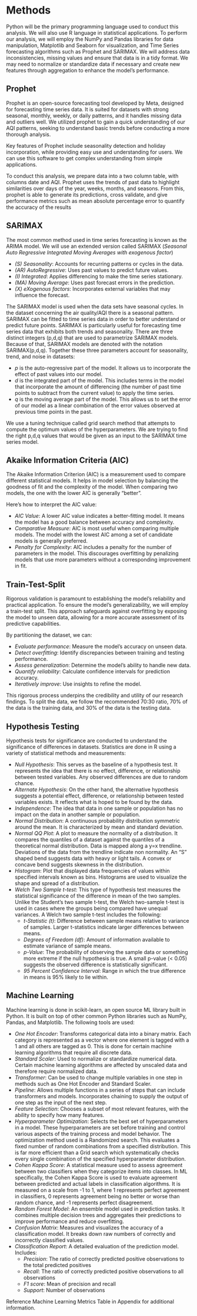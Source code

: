 # Methods
Python will be the primary programming language used to conduct this analysis. We will also use R language in statistical applications. To perform our analysis, we will employ the NumPy and Pandas libraries for data manipulation, Matplotlib and Seaborn for visualization, and Time Series forecasting algorithms such as Prophet and SARIMAX. We will address data inconsistencies, missing values and ensure that data is in a tidy format. We may need to normalize or standardize data if necessary and create new features through aggregation to enhance the model’s performance.

## Prophet
Prophet is an open-source forecasting tool developed by Meta, designed for forecasting time series data. It is suited for datasets with strong seasonal, monthly, weekly, or daily patterns, and it handles missing data and outliers well. We utilized prophet to gain a quick understanding of our AQI patterns, seeking to understand basic trends before conducting a more thorough analysis.

Key features of Prophet include seasonality detection and holiday incorporation, while providing easy use and understanding for users. We can use this software to get complex understanding from simple applications.

To conduct this analysis, we prepare data into a two column table, with columns date and AQI. Prophet uses the trends of past data to highlight similarities over days of the year, weeks, months, and seasons. From this, prophet is able to generate its predictions, cross validate, and give performance metrics such as mean absolute percentage error to quantify the accuracy of the results

## SARIMAX​​
The most common method used in time series forecasting is known as the ARIMA model. We will use an extended version called SARIMAX (*Seasonal Auto Regressive Integrated Moving Averages with exogenous factor*)

- *(S) Seasonality*: Accounts for recurring patterns or cycles in the data.
- *(AR) AutoRegressive*: Uses past values to predict future values.
- *(I) Integrated*: Applies differencing to make the time series stationary.
- *(MA) Moving Average*: Uses past forecast errors in the prediction.
- *(X) eXogenous factors*: Incorporates external variables that may influence the forecast.

The SARIMAX model is used when the data sets have seasonal cycles. In the dataset concerning the air quality/AQI there is a seasonal pattern. SARIMAX can be fitted to time series data in order to better understand or predict future points. SARIMAX is particularly useful for forecasting time series data that exhibits both trends and seasonality.
There are three distinct integers (p,d,q) that are used to parametrize SARIMAX models. Because of that, SARIMAX models are denoted with the notation SARIMAX(p,d,q). Together these three parameters account for seasonality, trend, and noise in datasets:

- *p* is the auto-regressive part of the model. It allows us to incorporate the effect of past values into our model.
- *d* is the integrated part of the model. This includes terms in the model that incorporate the amount of differencing (the number of past time points to subtract from the current value) to apply the time series.
- *q* is the moving average part of the model. This allows us to set the error of our model as a linear combination of the error values observed at previous time points in the past.  

We use a tuning technique called grid search method that attempts to compute the optimum values of the hyperparameters. We are trying to find the right p,d,q values that would be given as an input to the SARIMAX time series model.

## Akaike Information Criteria (AIC)
The Akaike Information Criterion (AIC) is a measurement used to compare different statistical models. It helps in model selection by balancing the goodness of fit and the complexity of the model. When comparing two models, the one with the lower AIC is generally "better".

Here’s how to interpret the AIC value:

- *AIC Value*: A lower AIC value indicates a better-fitting model. It means the model has a good balance between accuracy and complexity.
- *Comparative Measure*: AIC is most useful when comparing multiple models. The model with the lowest AIC among a set of candidate models is generally preferred.
- *Penalty for Complexity*: AIC includes a penalty for the number of parameters in the model. This discourages overfitting by penalizing models that use more parameters without a corresponding improvement in fit.

## Train-Test-Split
Rigorous validation is paramount to establishing the model's reliability and practical application. To ensure the model's generalizability, we will employ a train-test split. This approach safeguards against overfitting by exposing the model to unseen data, allowing for a more accurate assessment of its predictive capabilities.

By partitioning the dataset, we can:

- *Evaluate performance*: Measure the model's accuracy on unseen data.
- *Detect overfitting*: Identify discrepancies between training and testing performance.
- *Assess generalization*: Determine the model's ability to handle new data.
- *Quantify reliability*: Calculate confidence intervals for prediction accuracy.
- *Iteratively improve*: Use insights to refine the model.

This rigorous process underpins the credibility and utility of our research findings.
To split the data, we follow the recommended 70:30 ratio, 70% of the data is the training data, and 30% of the data is the testing data.

## Hypothesis Testing
Hypothesis tests for significance are conducted to understand the significance of differences in datasets. Statistics are done in R using a variety of statistical methods and measurements:

- *Null Hypothesis*: This serves as the baseline of a hypothesis test. It represents the idea that there is no effect, difference, or relationship between tested variables. Any observed differences are due to random chance. 
- *Alternate Hypothesis*: On the other hand, the alternative hypothesis suggests a potential effect, difference, or relationship between tested variables exists. It reflects what is hoped to be found by the data.
- *Independence*: The idea that data in one sample or population has no impact on the data in another sample or population.
- *Normal Distribution*: A continuous probability distribution symmetric around the mean. It is characterized by mean and standard deviation.
- *Normal QQ Plot*: A plot to measure the normality of a distribution. It compares the quantiles of a dataset against the quantiles of a theoretical normal distribution. Data is mapped along a y=x trendline. Deviations of the data from the trendline indicate non normality. An “S” shaped bend suggests data with heavy or light tails. A convex or concave bend suggests skewness in the distribution.
- *Histogram*: Plot that displayed data frequencies of values within specified intervals known as bins. Histograms are used to visualize the shape and spread of a distribution.
- *Welch Two Sample t-test*: This type of hypothesis test measures the statistical significance of the difference in mean of the two samples. Unlike the Student’s  two sample t-test, the Welch two-sample t-test is used in cases where the groups being compared have unequal variances. A Welch two sample t-test includes the following:
	- *t-Statistic (t)*: Difference between sample means relative to variance of samples. Larger t-statistics indicate larger differences between means.
	- *Degrees of Freedom (df)*: Amount of information available to estimate variance of sample means.
	- *p-Value*: The probability of observing the sample data or something more extreme if the null hypothesis is true. A small p-value (< 0.05) suggests the observed difference is statistically significant.
	- *95 Percent Confidence Interval*: Range in which the true difference in means is 95% likely to lie within.

## Machine Learning
Machine learning is done in scikit-learn, an open source ML library built in Python. It is built on top of other common Python libraries such as NumPy, Pandas, and Matplotlib. The following tools are used:

- *One Hot Encoder*: Transforms categorical data into a binary matrix. Each category is represented as a vector where one element is tagged with a 1 and all others are tagged as 0. This is done for certain machine learning algorithms that require all discrete data.
- *Standard Scaler*: Used to normalize or standardize numerical data. Certain machine learning algorithms are affected by unscaled data and therefore require normalized data.
- *Transformer*: Can be used to change multiple variables in one step in methods such as One Hot Encoder and Standard Scaler.
- *Pipeline*: Allows multiple functions in a series of steps that can include transformers and models. Incorporates chaining to supply the output of one step as the input of the next step.
- *Feature Selection*: Chooses a subset of most relevant features, with the ability to specify how many features.
- *Hyperparameter Optimization*: Selects the best set of hyperparameters in a model. These hyperparameters are set before training and control various aspects of the training process and model behavior. The optimization method used is a Randomized search. This evaluates a fixed number of random combinations from a specified distribution. This is far more efficient than a Grid search which systematically checks every single combination of the specified hyperparameter distribution.
- *Cohen Kappa Score*: A statistical measure used to assess agreement between two classifiers when they categorize items into classes. In ML specifically, the Cohen Kappa Score is used to evaluate agreement between predicted and actual labels in classification algorithms. It is measured on a scale from -1 to 1, where 1 represents perfect agreement in classifiers, 0 represents agreement being no better or worse than random chance, and -1 represents perfect disagreement.
- *Random Forest Model*: An ensemble model used in prediction tasks. It combines multiple decision trees and aggregates their predictions to improve performance and reduce overfitting.
- *Confusion Matrix*: Measures and visualizes the accuracy of a classification model. It breaks down raw numbers of correctly and incorrectly classified values.
- *Classification Report*: A detailed evaluation of the prediction model. Includes: 
    - *Precision*: The ratio of correctly predicted positive observations to the total predicted positives
    - *Recall*: The ratio of correctly predicted positive observations to all observations
    - *F1 score*: Mean of precision and recall
    - *Support*: Number of observations

Reference Machine Learning Metrics Table in Appendix for additional information.
